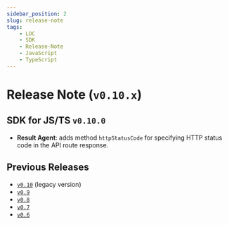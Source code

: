 ```yaml
---
sidebar_position: 2
slug: release-note
tags:
    - LOC
    - SDK
    - Release-Note
    - JavaScript
    - TypeScript
---
```


# Release Note (`v0.10.x`)

## SDK for JS/TS `v0.10.0`

-   **Result Agent**: adds method `httpStatusCode` for specifying HTTP status code in the API route response.

## Previous Releases

-   [`v0.10`](/legacy/0.10/sdk-reference/intro) (legacy version)
-   [`v0.9`](/legacy/0.9/sdk-reference/intro)
-   [`v0.8`](/legacy/0.8/sdk-reference/intro)
-   [`v0.7`](/legacy/0.7/sdk-reference/intro)
-   [`v0.6`](/legacy/0.6/category/sdk-reference)
